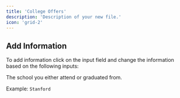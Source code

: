 ```yaml
---
title: 'College Offers'
description: 'Description of your new file.'
icon: 'grid-2'
---
```


## Add Information
To add information click on the input field and change the information based on the following inputs:

<ResponseField name="College Name" type="select" required>
The school you either attend or graduated from.

Example: `Stanford`

</ResponseField>









